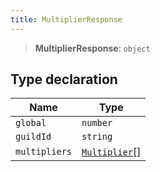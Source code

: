 ```yaml
---
title: MultiplierResponse
---
```


> **MultiplierResponse**: `object`

## Type declaration

| Name | Type |
| ------ | ------ |
| <a id="global"></a> `global` | `number` |
| <a id="guildid"></a> `guildId` | `string` |
| <a id="multipliers"></a> `multipliers` | [`Multiplier`](/docs/kiai.js/Multiplier)[] |

